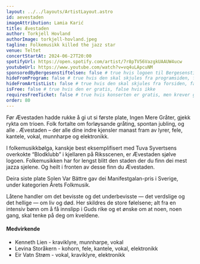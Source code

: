 ```yaml
---
layout: ../../layouts/ArtistLayout.astro
id: aevestaden
imageAttribution: Lamia Karić
title: Ævestaden
author: Torkjell Hovland
authorImage: torkjell-hovland.jpeg
tagline: Folkemusikk killed the jazz star
venue: Teltet
concertStartAt: 2024-06-27T20:00
spotifyUrl: https://open.spotify.com/artist/7r8pTV56VazgkUAAUW4ucw
youtubeUrl: https://www.youtube.com/watch?v=vq4uLApcuNM
sponsoredByBergesenstiftelsen: false # true hvis logoen til Bergesenstiftelsen skal vises, false hvis ikke
hideFromProgram: false # true hvis den skal skjules fra programsiden, false hvis den skal vises
hideFromArtistList: false # true hvis den skal skjules fra forsiden, false hvis den skal vises
isFree: false # true hvis den er gratis, false hvis ikke
requiresFreeTicket: false # true hvis konserten er gratis, men krever gratisbillett
order: 80
---
```


Før Ævestaden hadde rukke å gi ut si første plate, Ingen Mere Gråter, gjekk rykta om trioen. Folk fortalte om forløysande gråting, spontan jubling, og alle . Ævestaden – der alle dine indre kjensler manast fram av lyrer, fele, kantele, vokal, munnharpe og elektronikk.

I folkemusikkbølga, kanskje best eksemplifisert med Tuva Syvertsens overkokte “Blodklubb” i kjellaren på Riksscenen, er Ævestaden sjølve logoen. Folkemusikken har for lengst blitt den staden der du finn dei mest jazza sjelene. Og heilt i fronten av desse finn du Ævestaden.

Deira siste plate Solen Var Bättre gav dei Manifestgalan-pris i Sverige, under kategorien Årets Folkmusik.

Låtene handler om det bevisste og det underbevisste — det verdslige og det hellige — om liv og død. Her skildres de store følelsene; alt fra en intensiv bønn om å få innslipp i Guds rike og et ønske om at noen, noen gang, skal tenke på deg om kveldene.

#### Medvirkende

- Kenneth Lien - kraviklyre, munnharpe, vokal
- Levina Storåkern - kohorn, fele, kantele, vokal, elektronikk
- Eir Vatn Strøm - vokal, kraviklyre, elektronikk
